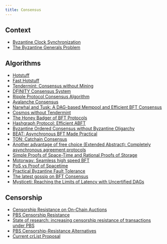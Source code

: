 ```yaml
---
title: Consensus
---
```


## Context

- [Byzantine Clock Synchronization](https://lamport.azurewebsites.net/pubs/clocks2.pdf)
- [The Byzantine Generals Problem](https://lamport.azurewebsites.net/pubs/byz.pdf)

## Algorithms

- [Hotstuff](https://arxiv.org/pdf/1803.05069.pdf)
- [Fast Hotstuff](https://arxiv.org/pdf/2010.11454.pdf)
- [Tendermint: Consensus without Mining](https://tendermint.com/static/docs/tendermint.pdf)
- [DFINITY Consensus System](https://cryptogurukul-com.b-cdn.net/wp-content/uploads/2021/08/dfinity-consensus.pdf)
- [Ripple Protocol Consensus Algorithm](https://ripple.com/files/ripple_consensus_whitepaper.pdf)
- [Avalanche Consensus](https://assets.website-files.com/5d80307810123f5ffbb34d6e/6009805681b416f34dcae012_Avalanche%20Consensus%20Whitepaper.pdf)
- [Narwhal and Tusk: A DAG-based Mempool and Efficient BFT Consensus](https://arxiv.org/pdf/2105.11827.pdf)
- [Cosmos without Tendermint](https://www.paradigm.xyz/2022/07/experiment-narwhal-bullshark-cosmos-stack)
- [The Honey Badger of BFT Protocols](https://eprint.iacr.org/2016/199.pdf)
- [Hashgraph Protocol: Efficient ABFT](https://hedera.com/hh-ieee_coins_paper-200516.pdf)
- [Byzantine Ordered Consensus without Byzantine Oligarchy](https://www.cs.cornell.edu/lorenzo/papers/Zhang20Byzantine.pdf)
- [BEAT: Asynchronous BFT Made Practical](https://www.csee.umbc.edu/~hbzhang/files/beat.pdf)
- [TON: Catchain Consensus](https://docs.ton.org/catchain.pdf)
- [Another advantage of free choice (Extended Abstract): Completely asynchronous agreement protocols](https://dl.acm.org/doi/10.1145/800221.806707)
- [Simple Proofs of Space-Time and Rational Proofs of Storage](https://eprint.iacr.org/2016/035.pdf)
- [Motorway: Seamless high speed BFT](https://arxiv.org/abs/2401.10369)
- [PoS vs Proof of Spacetime](https://spacemesh.io/blog/proof-of-stake-vs-proof-of-space-time/)
- [Practical Byzantine Fault Tolerance](https://pmg.csail.mit.edu/papers/osdi99.pdf)
- [The latest gossip on BFT Consensus](https://arxiv.org/abs/1807.04938)
- [Mysticeti: Reaching the Limits of Latency with Uncertified DAGs](https://arxiv.org/abs/2310.14821)

## Censorship

- [Censorship Resistance on On-Chain Auctions](https://assets-global.website-files.com/642f3d0236c604d1022330f2/6499f35e0bd0f43471a95adc_MEV_Auctions_ArXiV_6.pdf)
- [PBS Censorship Resistance](https://notes.ethereum.org/@vbuterin/pbs_censorship_resistance)
- [State of research: increasing censorship resistance of transactions under PBS](https://notes.ethereum.org/s3JToeApTx6CKLJt8AbhFQ#Hybrid-PBS-can-we-use-proposers-only-for-inclusion-of-last-resort)
- [PBS Censorship-Resistance Alternatives](https://notes.ethereum.org/@fradamt/H1TsYRfJc)
- [Current crList Proposal](https://notes.ethereum.org/Dh7NaB59TnuUW5545msDJQ)
